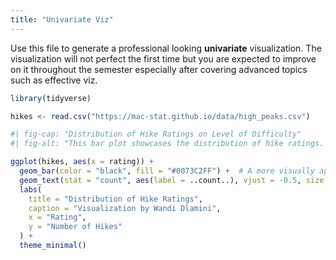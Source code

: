 ```yaml
---
title: "Univariate Viz"
---
```


Use this file to generate a professional looking **univariate** visualization. The visualization will not perfect the first time but you are expected to improve on it throughout the semester especially after covering advanced topics such as effective viz.

```r
library(tidyverse)
```

```r
hikes <- read.csv("https://mac-stat.github.io/data/high_peaks.csv")
```

```r
#| fig-cap: "Distribution of Hike Ratings on Level of Difficulty"
#| fig-alt: "This bar plot showcases the distribution of hike ratings. 8 hikes were rated difficult; 11 were rated easy; 27 were rated moderate. The link to this data set is https://mac-stat.github.io/data/high_peaks.csv"

ggplot(hikes, aes(x = rating)) +
  geom_bar(color = "black", fill = "#0073C2FF") +  # A more visually appealing color
  geom_text(stat = "count", aes(label = ..count..), vjust = -0.5, size = 3) + # Adds count labels
  labs(
    title = "Distribution of Hike Ratings",
    caption = "Visualization by Wandi Dlamini",
    x = "Rating",
    y = "Number of Hikes"
  ) +
  theme_minimal() 
```

